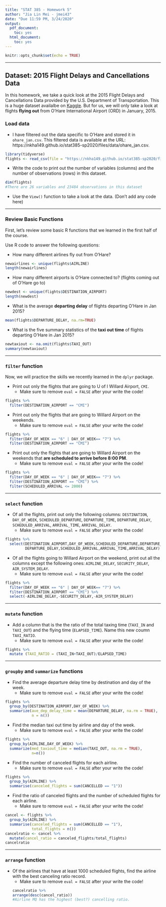 ```yaml
---
title: "STAT 385 - Homework 5"
author: "Jia Lin Mei - jmei43"
date: "Due 11:59 PM, 3/24/2020"
output:
  pdf_document:
    toc: yes
  html_document:
    toc: yes
---
```


```r
knitr::opts_chunk$set(echo = TRUE)
```
***

## Dataset: 2015 Flight Delays and Cancellations Data

In this homework, we take a quick look at the 2015 Flight Delays and Cancellations Data provided by the U.S. Department of Transportation. This is a huge dataset availalbe on [Kaggle](https://www.kaggle.com/usdot/flight-delays#airports.csv). But for us, we will only take a look at flights **flying out** from O'Hare International Airport (ORD) in January, 2015.

### Load data

- I have filtered out the data specific to O'Hare and stored it in `ohare_jan.csv`. This filtered data is available at the URL: https://nkha149.github.io/stat385-sp2020/files/data/ohare_jan.csv.

```r
library(tidyverse)
flights <- read_csv(file = "https://nkha149.github.io/stat385-sp2020/files/data/ohare_jan.csv")
```

- Write the code to print out the number of variables (columns) and the number of observations (rows) in this dataset.

```r
dim(flights)
#There are 26 variables and 23484 observations in this dataset
```

- Use the `View()` function to take a look at the data. (Don't add any code here)

***

### Review Basic Functions

First, let's review some basic R functions that we learned in the first half of the course.

Use R code to answer the following questions:

- How many different airlines fly out from O'Hare?

```r
newairlines <- unique(flights$AIRLINE)
length(newairlines)
```

- How many different airports is O'Hare connected to? (flights coming out of O'Hare go to)

```r
newdest <- unique(flights$DESTINATION_AIRPORT)
length(newdest)
```

- What is the average **departing delay** of flights departing O'Hare in Jan 2015?

```r
mean(flights$DEPARTURE_DELAY, na.rm=TRUE)
```

- What is the five summary statistics of the **taxi out time** of flights departing O'Hare in Jan 2015?

```r
newtaxiout <- na.omit(flights$TAXI_OUT)
summary(newtaxiout)
```

***

### `filter` function

Now, we will practice the skills we recently learned in the `dplyr` package.

- Print out only the flights that are going to U of I Willard Airport, `CMI`.
  - Make sure to remove `eval = FALSE` after your write the code!

```r
flights %>% 
  filter(DESTINATION_AIRPORT == "CMI")
```

- Print out only the flights that are going to Willard Airport on the weekends.
  - Make sure to remove `eval = FALSE` after your write the code!

```r
flights %>% 
  filter(DAY_OF_WEEK == "6" | DAY_OF_WEEK== "7") %>%
  filter(DESTINATION_AIRPORT == "CMI")
```

- Print out only the flights that are going to Willard Airport on the weekends that **are scheduled to arrive before 8:00 PM**.
  - Make sure to remove `eval = FALSE` after your write the code!

```r
flights %>% 
  filter(DAY_OF_WEEK == "6" | DAY_OF_WEEK== "7") %>%
  filter(DESTINATION_AIRPORT == "CMI") %>% 
  filter(SCHEDULED_ARRIVAL <= 2000)
```

***

### `select` function

- Of all the flights, print out only the following columns: `DESTINATION`, `DAY_OF_WEEK`, `SCHEDULED_DEPARTURE`, `DEPARTURE_TIME`, `DEPARTURE_DELAY`, `SCHEDULED_ARRIVAL`, `ARRIVAL_TIME`, `ARRIVAL_DELAY`.
  - Make sure to remove `eval = FALSE` after your write the code!

```r
flights %>% 
  select(DESTINATION_AIRPORT,DAY_OF_WEEK,SCHEDULED_DEPARTURE,DEPARTURE_TIME,
         DEPARTURE_DELAY,SCHEDULED_ARRIVAL,ARRIVAL_TIME,ARRIVAL_DELAY)
```

- Of all the flights going to Willard Airport on the weekend, print out all the columns except the following ones: `AIRLINE_DELAY`, `SECURITY_DELAY`, `AIR_SYSTEM_DELAY`.
  - Make sure to remove `eval = FALSE` after your write the code!

```r
flights %>% 
  filter(DAY_OF_WEEK == "6" | DAY_OF_WEEK== "7") %>%
  filter(DESTINATION_AIRPORT == "CMI") %>%
  select(-AIRLINE_DELAY,-SECURITY_DELAY,-AIR_SYSTEM_DELAY)
```

***

### `mutate` function

- Add a column that is the the ratio of the total taxing time (`TAXI_IN` and `TAXI_OUT`) and the flying time (`ELAPSED_TIME`). Name this new coumn `TAXI_RATIO`.
  - Make sure to remove `eval = FALSE` after your write the code!

```r
flights %>% 
  mutate (TAXI_RATIO = (TAXI_IN+TAXI_OUT)/ELAPSED_TIME)
```

***

### `groupby` and `summarize` functions

- Find the average departure delay time by destination and day of the week.
  - Make sure to remove `eval = FALSE` after your write the code!

```r
flights %>% 
  group_by(DESTINATION_AIRPORT,DAY_OF_WEEK) %>%
  summarize(ave_dep_delay_time = mean(DEPARTURE_DELAY, na.rm = TRUE), 
            n = n())
```

- Find the median taxi out time by airline and day of the week.
  - Make sure to remove `eval = FALSE` after your write the code!

```r
flights %>%
  group_by(AIRLINE,DAY_OF_WEEK) %>%
  summarize(med_taxiout_time = median(TAXI_OUT, na.rm = TRUE),
            n=n())
```

- Find the number of canceled flights for each airline.
  - Make sure to remove `eval = FALSE` after your write the code!

```r
flights %>% 
  group_by(AIRLINE) %>%
  summarise(canceled_flights = sum(CANCELLED == "1"))
```

- Find the ratio of canceled flights and the number of scheduled flights for each airline.
  - Make sure to remove `eval = FALSE` after your write the code!

```r
cancel <- flights %>% 
  group_by(AIRLINE) %>%
  summarise(canceled_flights = sum(CANCELLED == "1"),
            total_flights = n())
cancelratio <- cancel %>%
  mutate(cancel_ratio = canceled_flights/total_flights)
cancelratio
```


***

### `arrange` function

- Of the airlines that have at least 1000 scheduled flights, find the airline with the best canceling ratio record.
  - Make sure to remove `eval = FALSE` after your write the code!
```r
cancelratio %>% 
  arrange(desc(cancel_ratio))
#Airline MQ has the highest (best?) cancelling ratio.
```




